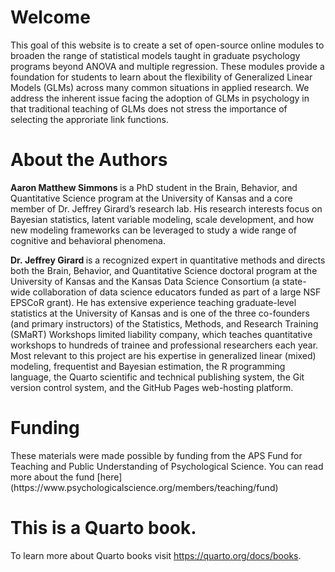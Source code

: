 # Welcome {.unnumbered}

This goal of this website is to create a set of open-source online modules to broaden the range of statistical models taught in graduate psychology programs beyond ANOVA and multiple regression. These modules provide a foundation for students to learn about the flexibility of Generalized Linear Models (GLMs) across many common situations in applied research. We address the inherent issue facing the adoption of GLMs in psychology in that traditional teaching of GLMs does not stress the importance of selecting the approriate link functions. 

# About the Authors {.unnumbered}

<b> Aaron Matthew Simmons </b> is a PhD student in the Brain, Behavior, and Quantitative Science program at the University of Kansas and a core member of Dr. Jeffrey Girard’s research lab. His research interests focus on Bayesian statistics, latent variable modeling, scale development, and how new modeling frameworks can be leveraged to study a wide range of cognitive and behavioral phenomena.  

<b> Dr. Jeffrey Girard </b> is a recognized expert in quantitative methods and directs both the Brain, Behavior, and Quantitative Science doctoral program at the University of Kansas and the Kansas Data Science Consortium (a state-wide collaboration of data science educators funded as part of a large NSF EPSCoR grant). He has extensive experience teaching graduate-level statistics at the University of Kansas and is one of the three co-founders (and primary instructors) of the Statistics, Methods, and Research Training (SMaRT) Workshops limited liability company, which teaches quantitative workshops to hundreds of trainee and professional researchers each year. Most relevant to this project are his expertise in generalized linear (mixed) modeling, frequentist and Bayesian estimation, the R programming language, the Quarto scientific and technical publishing system, the Git version control system, and the GitHub Pages web-hosting platform.

# Funding {.unnumbered} 

These materials were made possible by funding from the APS Fund for Teaching and Public Understanding of Psychological Science. You can read more about the fund [here] (https://www.psychologicalscience.org/members/teaching/fund)

# This is a Quarto book.

To learn more about Quarto books visit <https://quarto.org/docs/books>.